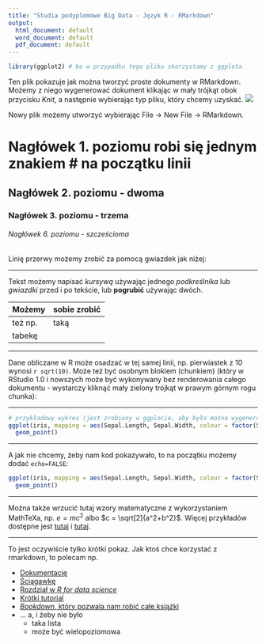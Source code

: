 ```yaml
---
title: "Studia podyplomowe Big Data - Język R - RMarkdown"
output:
  html_document: default
  word_document: default
  pdf_document: default
---
```


```r
library(ggplot2) # bo w przypadku tego pliku skorzystamy z ggplota
```

Ten plik pokazuje jak można tworzyć proste dokumenty w RMarkdown. Możemy z niego wygenerować dokument klikając w mały trójkąt obok przycisku _Knit_, a następnie wybierając typ pliku, który chcemy uzyskać.
![](08_rmarkdown_1_ogolnie_knit.png)

Nowy plik możemy utworzyć wybierając File -> New File -> RMarkdown.

# Nagłówek 1. poziomu robi się jednym znakiem # na początku linii
## Nagłówek 2. poziomu - dwoma
### Nagłówek 3. poziomu - trzema
###### Nagłówek 6. poziomu - szcześcioma

Linię przerwy możemy zrobić za pomocą gwiazdek jak niżej:

***

Tekst możemy napisać _kursywą_ używając jednego _podkreślnika_ lub *gwiazdki* przed i po tekście, lub __pog__**rubić** używając dwóch.

Możemy  | sobie zrobić
--------|-------
też np. | taką
tabekę  |

***

Dane obliczane w R może osadzać w tej samej linii, np. pierwiastek z 10 wynosi `r sqrt(10)`. Może też być osobnym blokiem (chunkiem) (który w RStudio 1.0 i nowszych może być wykonywany bez renderowania całego dokumentu - wystarczy kliknąć mały zielony trójkąt w prawym górnym rogu chunka):

***

```r
# przykładowy wykres (jest zrobiony w ggplocie, aby było można wygenerować inne rodzaje dokumentu wynikowego niż HTML)
ggplot(iris, mapping = aes(Sepal.Length, Sepal.Width, colour = factor(Species))) +
  geom_point()
```

***

A jak nie chcemy, żeby nam kod pokazywało, to na początku możemy dodać `echo=FALSE`:

```r
ggplot(iris, mapping = aes(Sepal.Length, Sepal.Width, colour = factor(Species))) +
  geom_point()
```

***

Można także wrzucić tutaj wzory matematyczne z wykorzystaniem MathTeXa, np. $e = mc^2$ albo $c = \sqrt[2]{a^2+b^2}$. Więcej przykładów dostępne jest [tutaj](http://csrgxtu.github.io/2015/03/20/Writing-Mathematic-Fomulars-in-Markdown/) i [tutaj](https://oeis.org/wiki/List_of_LaTeX_mathematical_symbols).

***

To jest oczywiście tylko krótki pokaz. Jak ktoś chce korzystać z rmarkdown, to polecam np.

* [Dokumentację](http://rmarkdown.rstudio.com)
* [Ściągawkę](https://www.rstudio.com/wp-content/uploads/2015/02/rmarkdown-cheatsheet.pdf)
* [Rozdział w _R for data science_](https://bookdown.org/asmundhreinn/r4ds-master/r-markdown.html)
* [Krótki tutorial](http://rmarkdown.rstudio.com/articles_intro.html)
* [_Bookdown_, który pozwala nam robić całe książki](https://bookdown.org)
* ... a, i żeby nie było
    + taka lista
    + może być wielopoziomowa

